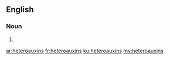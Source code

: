 ==English==

===Noun===
{{head|en|plural}}

# {{plural of|heteroauxin|lang=en|nocat=1}}

[[ar:heteroauxins]]
[[fr:heteroauxins]]
[[ku:heteroauxins]]
[[my:heteroauxins]]
